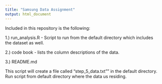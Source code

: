 ```yaml
---
title: "Samsung Data Assignment"
output: html_document
---
```


Included in this repository is the following:

1.)  run_analysis.R  -  Script to run from the default directory which includes the dataset as well.

2.)  code book  - lists the column descriptions of the data.  

3.)  README.md


This script will create a file called "step_5_data.txt"" in the default directory.  Run script from default directory where the data us residing.  